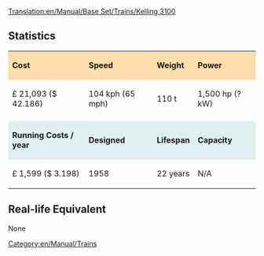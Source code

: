 [[Translation:en/Manual/Base Set/Trains/Kelling 3100]]
==Statistics==

{| cellspacing="3" align="center"

|style="background:#ffdead;"| '''Cost'''
|style="background:#ffdead;"| '''Speed'''
|style="background:#ffdead;"| '''Weight'''
|style="background:#ffdead;"| '''Power'''
|-
| £ 21,093 ($ 42.186)
| 104 kph (65 mph)
| 110 t
| 1,500 hp (? kW)
|-
|style="background:white;"colspan='4'| 
|-
|style="background:#dfefef;"|'''Running Costs / year'''
|style="background:#dfefef;"|'''Designed'''
|style="background:#dfefef;"|'''Lifespan'''
|style="background:#dfefef;"|'''Capacity'''
|-
| £ 1,599 ($ 3.198)
| 1958
| 22 years
| N/A
|}

==Real-life Equivalent==
None

[[Category:en/Manual/Trains]]